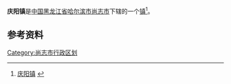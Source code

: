 {{中国乡级行政区
| 行政区全称 = 庆阳镇
| 上级行政区 = [[黑龙江省|黑龙江省]][[哈尔滨市|哈尔滨市]][[尚志市|尚志市]]
| 行政区类别 = [[镇|镇]]
| LowerDivisions = 9个行政村
| 行政区划代码 = 230183106
| 总面积 = 
| 户籍人口 = 
| 常住人口 = 
| 行政区划 = 
| 官方网站 =
| 邮政编码 =150000
| 毗邻行政区 =
}}

'''庆阳镇'''是[[中国|中国]][[黑龙江省|黑龙江省]][[哈尔滨市|哈尔滨市]][[尚志市|尚志市]]下辖的一个[[镇|镇]]<ref>[http://www.chinaquhua.cn/heilongjiang/ 庆阳镇] {{webarchive|url=https://web.archive.org/web/20110822123644/http://www.chinaquhua.cn/heilongjiang/ |date=2011-08-22 }}</ref>。

==参考资料==
{{reflist}}

{{尚志市行政区划}}

[[Category:尚志市行政区划|Category:尚志市行政区划]]
